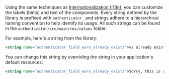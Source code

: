 Using the same techniques as [Internationalization (I18n)](#internationalization-i18n), you can customize the labels (hints) and text of the components.  Every string defined by the library is prefixed with `authenticator_` and strings adhere to a hierarchical naming convention to help identify its usage.  All such strings can be found in the `authenticator/src/main/res/values` folder.

For example, here's a string from the library:
```xml
<string name="authenticator_field_warn_already_exists">%s already exists</string>
```

You can change this string by overriding the string in your application's default resources:
```xml
<string name="authenticator_field_warn_already_exists">Sorry, this is already taken</string>
```
